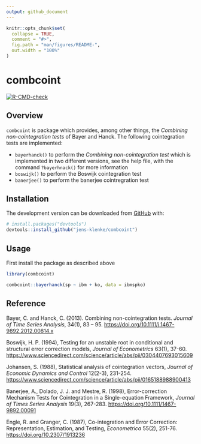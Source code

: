 ```yaml
---
output: github_document
---
```


<!-- README.md is generated from README.Rmd. Please edit that file -->

```r
knitr::opts_chunk$set(
  collapse = TRUE,
  comment = "#>",
  fig.path = "man/figures/README-",
  out.width = "100%"
)
```

# combcoint

<!-- badges: start -->
[![R-CMD-check](https://github.com/jens-klenke/combcoint/workflows/R-CMD-check/badge.svg)](https://github.com/jens-klenke/combcoint/actions)
<!-- badges: end -->

## Overview 

`combcoint` is package which provides, among other things, the _Combining non-cointegration tests_ of Bayer and Hanck. The following cointegration tests are implemented:

* `bayerhanck()` to perform the _Combining non-cointegration test_ which is implemented in two different versions, see the help file, with the command `?bayerhnack()` for more information
* `boswijk()` to perform the Boswijk cointegration test
* `banerjee()` to perform the banerjee cointregration test


## Installation

<!--
You can install the released version of combcoint from [CRAN](https://CRAN.R-project.org) with:

```r
install.packages("combcoint")
```
-->

The development version can be downloaded from [GitHub](https://github.com/jens-klenke/combcoint) with:

```r
# install.packages("devtools")
devtools::install_github("jens-klenke/combcoint")
```

## Usage

First install the package as described above

```r
library(combcoint)

combcoint::bayerhanck(sp ~ ibm + ko, data = ibmspko)

```


## Reference 

Bayer, C. and Hanck, C. (2013). Combining non-cointegration tests. _Journal of Time Series Analysis_, 34(1), 83 -- 95. [https://doi.org/10.1111/j.1467-9892.2012.00814.x](https://doi.org/10.1111/j.1467-9892.2012.00814.x)

Boswijk, H. P. (1994), Testing for an unstable root in conditional and structural error correction models, _Journal of Econometrics_ 63(1), 37-60.
[https://www.sciencedirect.com/science/article/abs/pii/0304407693015609](https://www.sciencedirect.com/science/article/abs/pii/0304407693015609)

Johansen, S. (1988), Statistical analysis of cointegration vectors, _Journal of Economic Dynamics and Control_ 12(2-3), 231-254. [https://www.sciencedirect.com/science/article/abs/pii/0165188988900413](https://www.sciencedirect.com/science/article/abs/pii/0165188988900413)

Banerjee, A., Dolado, J. J. and Mestre, R. (1998), Error-correction Mechanism Tests for Cointegration in a Single-equation Framework, _Journal of Times Series Analysis_ 19(3), 267-283. [https://doi.org/10.1111/1467-9892.00091](https://doi.org/10.1111/1467-9892.00091)

Engle, R. and Granger, C. (1987), Co-integration and Error Correction: Representation, Estimation, and Testing, _Econometrica_ 55(2), 251-76. [https://doi.org/10.2307/1913236](https://doi.org/10.2307/1913236)
